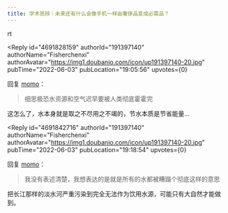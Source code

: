 ```yaml
---
title: 学术思辨｜未来还有什么会像手机一样由奢侈品变成必需品？
---
```



<Forum groupName="古怪问题研究中心" groupUrl="https://www.douban.com/group/philosophasters/" archivedAt="2025-05-16T16:28:06.596Z">
  <Post
    id="268080669"
    title="学术思辨｜未来还有什么会像手机一样由奢侈品变成必需品？"
    url="https://www.douban.com/group/topic/268080669/?_spm_id=MjAxODc5MDQ5"
    pubTime="2022-06-04"
    highlightUserId="191397140"
  >
rt

<Reply
  id="4691828159"
  authorId="191397140"
  authorName="Fisherchenxi"
  authorAvatar="https://img1.doubanio.com/icon/up191397140-20.jpg"
  pubTime="2022-06-03"
  pubLocation="19:05:56"
  upvotes={0}
>
回复 [momo](https://www.douban.com/people/201879049/)：
> 细思极恐水资源和空气迟早要被人类彻底霍霍完

这怎么了，水本身就是取之不尽用之不竭的，节水本质是节省能量...
</Reply>

<Reply
  id="4691842716"
  authorId="191397140"
  authorName="Fisherchenxi"
  authorAvatar="https://img1.doubanio.com/icon/up191397140-20.jpg"
  pubTime="2022-06-03"
  pubLocation="19:18:54"
  upvotes={0}
>
回复 [momo](https://www.douban.com/people/201879049/)：
> 我没有表述清楚，我想表达的是就是所有的水都被糟蹋个彻底这样的意思

把长江那样的淡水河严重污染到完全无法作为饮用水源，可能只有大自然才能做到。
</Reply>
  </Post>
</Forum>

